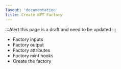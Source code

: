 ```yaml
---
layout: 'documentation'
title: Create NFT Factory
---
```


:::Alert
this page is a draft and need to be updated
:::

- Factory inputs
- Factory output
- Factory attributes
- Factory mint hooks
- Create the factory
